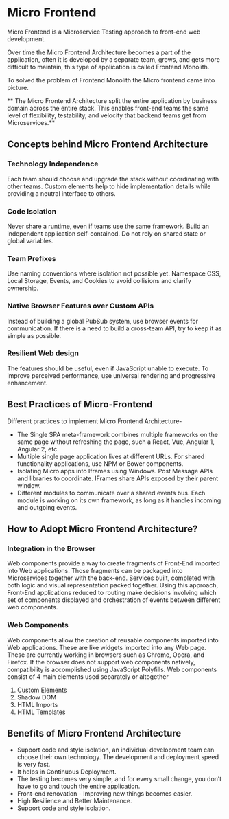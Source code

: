# Micro Frontend

Micro Frontend is a Microservice Testing approach to front-end web development.

Over time the Micro Frontend Architecture becomes a part of the application, often it is developed by a separate team, grows, and gets more difficult to maintain, this type of application is called Frontend Monolith.

To solved the problem of Frontend Monolith the Micro frontend came into picture.

** The Micro Frontend Architecture split the entire application by business domain across the entire stack. This enables front-end teams the same level of flexibility, testability, and velocity that backend teams get from Microservices.**

## Concepts behind Micro Frontend Architecture

### Technology Independence

Each team should choose and upgrade the stack without coordinating with other teams. Custom elements help to hide implementation details while providing a neutral interface to others.

### Code Isolation

Never share a runtime, even if teams use the same framework. Build an independent application self-contained. Do not rely on shared state or global variables.

### Team Prefixes

Use naming conventions where isolation not possible yet. Namespace CSS, Local Storage, Events, and Cookies to avoid collisions and clarify ownership.

### Native Browser Features over Custom APIs

Instead of building a global PubSub system, use browser events for communication. If there is a need to build a cross-team API, try to keep it as simple as possible.

### Resilient Web design

The features should be useful, even if JavaScript unable to execute. To improve perceived performance, use universal rendering and progressive enhancement.

## Best Practices of Micro-Frontend

Different practices to implement Micro Frontend Architecture-

- The Single SPA meta-framework combines multiple frameworks on the same page without refreshing the page, such a React, Vue, Angular 1, Angular 2, etc.
- Multiple single page application lives at different URLs. For shared functionality applications, use NPM or Bower components.
- Isolating Micro apps into Iframes using Windows. Post Message APIs and libraries to coordinate. IFrames share APIs exposed by their parent window.
- Different modules to communicate over a shared events bus. Each module is working on its own framework, as long as it handles incoming and outgoing events.

## How to Adopt Micro Frontend Architecture?

### Integration in the Browser

Web components provide a way to create fragments of Front-End imported into Web applications. Those fragments can be packaged into Microservices together with the back-end. Services built, completed with both logic and visual representation packed together. Using this approach, Front-End applications reduced to routing make decisions involving which set of components displayed and orchestration of events between different web components.

### Web Components

Web components allow the creation of reusable components imported into Web applications. These are like widgets imported into any Web page. These are currently working in browsers such as Chrome, Opera, and Firefox. If the browser does not support web components natively, compatibility is accomplished using JavaScript Polyfills. Web components consist of 4 main elements used separately or altogether

1. Custom Elements
1. Shadow DOM
1. HTML Imports
1. HTML Templates

## Benefits of Micro Frontend Architecture

- Support code and style isolation, an individual development team can choose their own technology. The development and deployment speed is very fast.
- It helps in Continuous Deployment.
- The testing becomes very simple, and for every small change, you don’t have to go and touch the entire application.
- Front-end renovation - Improving new things becomes easier.
- High Resilience and Better Maintenance.
- Support code and style isolation.
